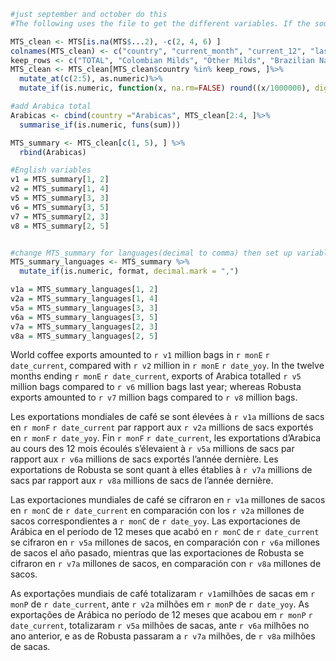 

```{r process_MTs_2columns, include=FALSE}
#just september and october do this
#The following uses the file to get the different variables. If the source file format changes then the code will not work. 

MTS_clean <- MTS[is.na(MTS$...2), -c(2, 4, 6) ]
colnames(MTS_clean) <- c("country", "current_month", "current_12", "last_month",  "last_12")
keep_rows <- c("TOTAL", "Colombian Milds", "Other Milds", "Brazilian Naturals", "Robustas")
MTS_clean <- MTS_clean[MTS_clean$country %in% keep_rows, ]%>% 
  mutate_at(c(2:5), as.numeric)%>% 
  mutate_if(is.numeric, function(x, na.rm=FALSE) round((x/1000000), digits = 2))

#add Arabica total
Arabicas <- cbind(country ="Arabicas", MTS_clean[2:4, ]%>%
  summarise_if(is.numeric, funs(sum)))

MTS_summary <- MTS_clean[c(1, 5), ] %>% 
  rbind(Arabicas)

#English variables
v1 = MTS_summary[1, 2]
v2 = MTS_summary[1, 4]
v5 = MTS_summary[3, 3]
v6 = MTS_summary[3, 5]
v7 = MTS_summary[2, 3]
v8 = MTS_summary[2, 5]


#change MTS_summary for languages(decimal to comma) then set up variables
MTS_summary_languages <- MTS_summary %>%
  mutate_if(is.numeric, format, decimal.mark = ",")

v1a = MTS_summary_languages[1, 2]
v2a = MTS_summary_languages[1, 4]
v5a = MTS_summary_languages[3, 3]
v6a = MTS_summary_languages[3, 5]
v7a = MTS_summary_languages[2, 3]
v8a = MTS_summary_languages[2, 5]

```


World coffee exports amounted to `r v1` million bags in `r monE` `r date_current`, compared with `r v2` million in `r monE` `r date_yoy`.  In the twelve months ending `r monE` `r date_current`, exports of Arabica totalled `r v5` million bags compared to `r v6` million bags last year; whereas Robusta exports amounted to `r v7` million bags compared to `r v8` million bags. 

Les exportations mondiales de café se sont élevées à `r v1a` millions de sacs en `r monF` `r date_current` par rapport aux `r v2a` millions de sacs exportés en `r monF` `r date_yoy`. Fin `r monF` `r date_current`, les exportations d’Arabica au cours des 12 mois écoulés s’élevaient à `r v5a` millions de sacs par rapport aux `r v6a` millions de sacs exportés l’année dernière. Les exportations de Robusta se sont quant à elles établies à `r v7a` millions de sacs par rapport aux `r v8a` millions de sacs de l’année dernière. 


Las exportaciones mundiales de café se cifraron en `r v1a` millones de sacos en `r monC` de `r date_current` en comparación con los `r v2a` millones de sacos correspondientes a `r monC` de `r date_yoy`. Las exportaciones de Arábica en el período de 12 meses que acabó en `r monC` de `r date_current` se cifraron en `r v5a` millones de sacos, en comparación con `r v6a` millones de sacos el año pasado, mientras que las exportaciones de Robusta se cifraron en `r v7a` millones de sacos, en comparación con `r v8a` millones de sacos. 


As exportações mundiais de café totalizaram `r v1a`milhões de sacas em `r monP` de `r date_current`, ante `r v2a` milhões em `r monP` de `r date_yoy`. As exportações de Arábica no período de 12 meses que acabou em `r monP` `r date_current`, totalizaram `r v5a` milhões de sacas, ante `r v6a` milhões no ano anterior, e as de Robusta passaram a `r v7a` milhões, de `r v8a` milhões de sacas.


